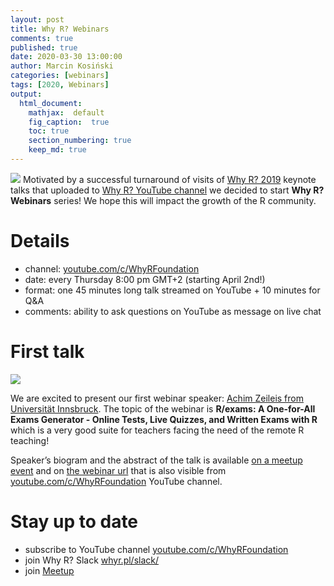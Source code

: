 ```yaml
---
layout: post
title: Why R? Webinars
comments: true
published: true
date: 2020-03-30 13:00:00
author: Marcin Kosiński
categories: [webinars]
tags: [2020, Webinars]
output:
  html_document:
    mathjax:  default
    fig_caption:  true
    toc: true
    section_numbering: true
    keep_md: true
---
```


<img src="/images/fulls/webinars/webinars.jpg" class="fit image"> Motivated by a successful turnaround of visits of [Why R? 2019](whyr.pl/2019/) keynote talks 
that uploaded to [Why R? YouTube channel](https://www.youtube.com/c/WhyRFoundation) we decided to start **Why R? Webinars** series! We hope this will impact the growth of the R community.

# Details

- channel: [youtube.com/c/WhyRFoundation](https://www.youtube.com/c/WhyRFoundation)
- date: every Thursday 8:00 pm GMT+2 (starting  April 2nd!)
- format: one 45 minutes long talk streamed on YouTube + 10 minutes for Q&A 
- comments: ability to ask questions on YouTube as message on live chat

# First talk

<img src="/images/fulls/webinars/achim.jpg" class="fit image">

We are excited to present our first webinar speaker: [Achim Zeileis from Universität Innsbruck](https://eeecon.uibk.ac.at/~zeileis/).
The topic of the webinar is **R/exams: A One-for-All Exams Generator - Online Tests, Live Quizzes, and Written Exams with R** which is a very good suite for teachers facing the need of
the remote R teaching!

Speaker's biogram and the abstract of the talk is available [on a meetup event](https://www.meetup.com/Spotkania-Entuzjastow-R-Warsaw-R-Users-Group-Meetup/events/269589118/) and on [the webinar url](https://www.youtube.com/watch?v=PnyCR7q4P4Q) that is also visible from [youtube.com/c/WhyRFoundation](https://www.youtube.com/c/WhyRFoundation) YouTube channel.


# Stay up to date

- subscribe to YouTube channel [youtube.com/c/WhyRFoundation](https://www.youtube.com/c/WhyRFoundation)
- join Why R? Slack [whyr.pl/slack/](http://whyr.pl/slack/)
- join [Meetup](https://www.meetup.com/Spotkania-Entuzjastow-R-Warsaw-R-Users-Group-Meetup/events/269589118/)
